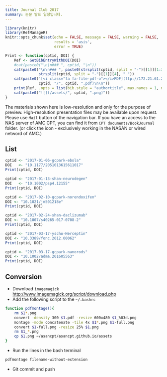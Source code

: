 ```yaml
---
title: Journal Club 2017
summary: 논문 발표 일정입니다.
---
```


```r
library(knitr)
library(RefManageR)
knitr::opts_chunk$set(echo = FALSE, message = FALSE, warning = FALSE, 
                      results = 'asis',
                      error = TRUE)

Print <- function(cptid, DOI) {
    Ref <- GetBibEntryWithDOI(DOI)
    #cat(paste0("\n\n### ", cptid, "\n"))
    cat(paste0("\n\n### ", paste0(strsplit(cptid, split = "-")[[1]][1:3], collapse = "-"), "\n\nSpeaker: ", 
               strsplit(cptid, split = "-")[[1]][4], " "))
    cat(paste0('[<i class="fa fa-file-pdf-o"></i>PDF](ftp://172.21.61.202/cpt%20documents/BookJournal/2017/Journal/',
               cptid, "/", cptid, ".pdf)\n\n"))
    print(Ref, .opts = list(bib.style = "authortitle", max.names = 1, no.print.fields = "url", style = "html"))
    cat(paste0("![](/assets/", cptid, ".png)"))
}
```

The materials shown here is low-resolution and only for the purpose of preview. 
High-resolution presentation files may be available upon request. Please use `Mail` button of the navigation bar.
If you have an access to the NAS server of AMC CPT, you can find it from `CPT documents/BookJournal` folder. (or click the <i class="fa fa-file-pdf-o"></i> icon - exclusively working in the NASAN or wired netword of AMC.)

## List

```r
cptid <- "2017-01-06-gcpark-ebola"
DOI   <- "10.1177/2051013615611017"
Print(cptid, DOI)
```

```r
cptid <- "2017-01-13-shan-neurodegen"
DOI   <- "10.1002/psp4.12155"
Print(cptid, DOI)
```

```r
cptid <- "2017-02-10-gcpark-norendoxifen"
DOI <- "10.1021/jm501218e"
Print(cptid, DOI)
```

```r
cptid <- "2017-02-24-shan-daclizumab"
DOI <- "10.1007/s40265-017-0708-2"
Print(cptid, DOI)
```

```r
cptid <- "2017-03-17-yscho-Herceptin"
DOI <- "10.3389/fonc.2012.00062"
Print(cptid, DOI)
```

```r
cptid <- "2017-03-17-gcpark-nanorods"
DOI <- "10.1002/adma.201605563"
Print(cptid, DOI)
```

## Conversion

- Download `imagemagick` <http://www.imagemagick.org/script/download.php>
- Add the following script to the `~/.bashrc`

```bash
function pdfmontage(){
    rm $1*.png
    convert -density 300 $1.pdf -resize 600x480 $1_%03d.png
    montage -mode concatenate -tile 4x $1*.png $1-full.png
    convert $1-full.png -resize 25% $1.png
    rm $1_*.png
    cp $1.png ~/asancpt/asancpt.github.io/assets
}
```

- Run the lines in the bash terminal

```bash
pdfmontage filename-without-extension
```

- Git commit and push
